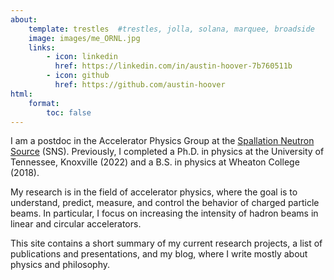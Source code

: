 ```yaml
---
about:
    template: trestles  #trestles, jolla, solana, marquee, broadside
    image: images/me_ORNL.jpg
    links:
        - icon: linkedin
          href: https://linkedin.com/in/austin-hoover-7b760511b    
        - icon: github
          href: https://github.com/austin-hoover  
html: 
    format:
        toc: false
---
```



I am a postdoc in the Accelerator Physics Group at the [Spallation Neutron Source](https://neutrons.ornl.gov/sns) (SNS). Previously, I completed a Ph.D. in physics at the University of Tennessee, Knoxville (2022) and a B.S. in physics at Wheaton College (2018).

My research is in the field of accelerator physics, where the goal is to understand, predict, measure, and control the behavior of charged particle beams. In particular, I focus on increasing the intensity of hadron beams in linear and circular accelerators.

This site contains a short summary of my current research projects, a list of publications and presentations, and my blog, where I write mostly about physics and philosophy.